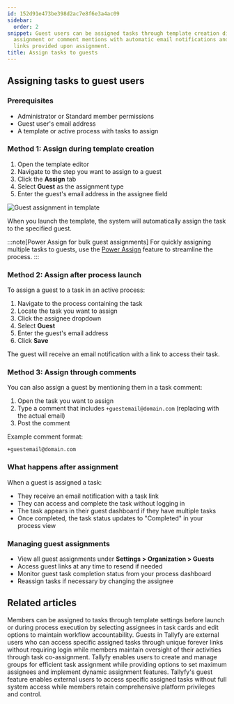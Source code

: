 ```yaml
---
id: 152d91e473be398d2ac7e8f6e3a4ac09
sidebar:
  order: 2
snippet: Guest users can be assigned tasks through template creation direct process
  assignment or comment mentions with automatic email notifications and task access
  links provided upon assignment.
title: Assign tasks to guests
---
```


## Assigning tasks to guest users

### Prerequisites
- Administrator or Standard member permissions
- Guest user's email address
- A template or active process with tasks to assign

### Method 1: Assign during template creation

1. Open the template editor
2. Navigate to the step you want to assign to a guest
3. Click the **Assign** tab
4. Select **Guest** as the assignment type
5. Enter the guest's email address in the assignee field

![Guest assignment in template](https://screenshots.tallyfy.com/tallyfy%2Fpro%2Fdesktop-light-add-guest-template.png)

When you launch the template, the system will automatically assign the task to the specified guest.

:::note[Power Assign for bulk guest assignments]
For quickly assigning multiple tasks to guests, use the [Power Assign](/products/pro/documenting/templates/how-can-power-tools-enhance-my-tallyfy-experience/) feature to streamline the process.
:::

### Method 2: Assign after process launch

To assign a guest to a task in an active process:

1. Navigate to the process containing the task
2. Locate the task you want to assign
3. Click the assignee dropdown
4. Select **Guest**
5. Enter the guest's email address
6. Click **Save**

The guest will receive an email notification with a link to access their task.

### Method 3: Assign through comments

You can also assign a guest by mentioning them in a task comment:

1. Open the task you want to assign
2. Type a comment that includes `+guestemail@domain.com` (replacing with the actual email)
3. Post the comment

Example comment format:
```
+guestemail@domain.com
```

### What happens after assignment

When a guest is assigned a task:
- They receive an email notification with a task link
- They can access and complete the task without logging in
- The task appears in their guest dashboard if they have multiple tasks
- Once completed, the task status updates to "Completed" in your process view

### Managing guest assignments

- View all guest assignments under **Settings > Organization > Guests**
- Access guest links at any time to resend if needed
- Monitor guest task completion status from your process dashboard
- Reassign tasks if necessary by changing the assignee


## Related articles
<CardGrid>
<LinkTitleCard header="<b>Edit Task > Assign members or guests after launching</b>" href="/products/pro/tracking-and-tasks/tasks/edit-task/how-can-i-assign-members-to-tasks-in-tallyfy/" > Members can be assigned to tasks through template settings before launch or during process execution by selecting assignees in task cards and edit options to maintain workflow accountability. </LinkTitleCard>
<LinkTitleCard header="<b>Documenting > Guests</b>" href="/products/pro/documenting/guests/" > Guests in Tallyfy are external users who can access specific assigned tasks through unique forever links without requiring login while members maintain oversight of their activities through task co-assignment. </LinkTitleCard>
<LinkTitleCard header="<b>Groups > Create and assign groups</b>" href="/products/pro/documenting/groups/how-to-manage-groups-and-assign-tasks-in-tallyfy/" > Tallyfy enables users to create and manage groups for efficient task assignment while providing options to set maximum assignees and implement dynamic assignment features. </LinkTitleCard>
<LinkTitleCard header="<b>Guests > What is a guest</b>" href="/products/pro/documenting/guests/what-is-a-guest/" > Tallyfy's guest feature enables external users to access specific assigned tasks without full system access while members retain comprehensive platform privileges and control. </LinkTitleCard>
</CardGrid>